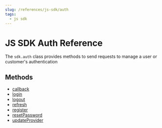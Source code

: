 ```yaml
---
slug: /references/js-sdk/auth
tags:
  - js sdk
---
```



# JS SDK Auth Reference

The `sdk.auth` class provides methods to send requests to manage a user or customer's authentication

## Methods

- [callback](../../Auth/methods/js_sdk.auth.Auth.callback/page.mdx)
- [login](../../Auth/methods/js_sdk.auth.Auth.login/page.mdx)
- [logout](../../Auth/methods/js_sdk.auth.Auth.logout/page.mdx)
- [refresh](../../Auth/methods/js_sdk.auth.Auth.refresh/page.mdx)
- [register](../../Auth/methods/js_sdk.auth.Auth.register/page.mdx)
- [resetPassword](../../Auth/methods/js_sdk.auth.Auth.resetPassword/page.mdx)
- [updateProvider](../../Auth/methods/js_sdk.auth.Auth.updateProvider/page.mdx)

